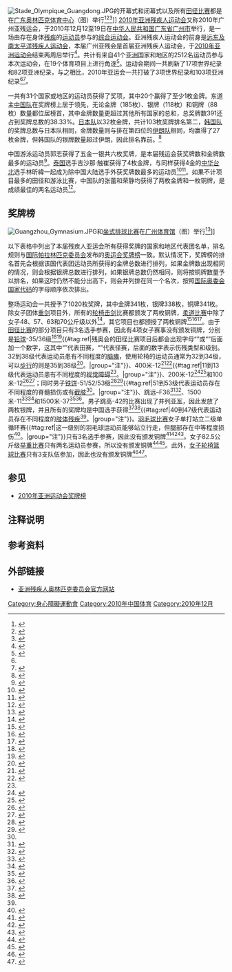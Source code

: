 {{noteTA|G1=Sports|G2=IT
|T=zh-tw:2010年亞洲帕拉運動會獎牌榜;zh-hk:2010年亞洲殘疾人運動會獎牌榜;zh-hans:2010年亚洲残疾人运动会奖牌榜
|1=zh-tw:2010年亞洲帕拉運動會;zh-hk:2010年亞洲殘疾人運動會;zh-hans:2010年亚洲残疾人运动会
|2=zh-tw:亞洲帕拉運動會獎牌榜;zh-hk:亞洲残疾人運動會獎牌榜;zh-hans:亚洲残疾人运动会奖牌榜
|3=zh-tw:亞洲帕拉運動會;zh-hk:亞洲殘疾人運動會;zh-hans:亚洲殘疾人运动会
|4=zh-tw:亞帕運;zh-hk:亞殘運會;zh-hans:亚残会
|5=zh-tw:帕運;zh-hk:殘奧;zh-hans:残奥
|6=zh-tw:帕運會;zh-hk:殘奧會;zh-hans:残奥会
|7=zh:身心障礙者; zh-hans:残疾人; zh-hk:殘疾人; zh-tw:身心障礙者; zh-hant:身心障礙者;
|8=zh:身心障礙; zh-hans:残疾; zh-hk:殘疾; zh-tw:身心障礙; zh-hant:身心障礙;
}}
[[File:Stade_Olympique_Guangdong.JPG|right]]的开幕式和闭幕式以及所有[[2010年亚洲残疾人运动会田径比赛|田径比赛]]都是在[[广东奥林匹克体育中心|广东奥林匹克体育中心]]（图）举行<ref>{{cite web | url = http://www.gz2010.cn/special/0078sp/20103dvenue.html | title = 广州2010亚运场馆信息及三维仿真系统>01 场馆组团>奥林匹克体育中心 | publisher = 2010 Guangzhou Asian Games Organizing Committee | accessdate = 2014-10-27 | archivedate = 2014-06-02 | deadurl = yes | archiveurl = https://web.archive.org/web/20140602081450/http://www.gz2010.cn/special/0078sp/20103dvenue.html }}</ref><ref name="athletics">{{cite news | title = Athletics – Sport Related Information | publisher = 广州2010年亚残运会组委会 | location = 广州}}</ref><ref>{{cite news | deadurl = yes | archivedate = 2012-04-14 | archiveurl = https://web.archive.org/web/20120414060955/http://www.gzapg2010.cn/10/1220/16/6OC41IJG0089018B.html | url = http://www.gzapg2010.cn/10/1220/16/6OC41IJG0089018B.html | title = Asian Para Games flame to stay in Guangzhou forever | publisher = 广州2010年亚残运会组委会 | work = gzapg2010.cn (Official website of the Games). | date = 2010-12-20 | accessdate = 2012-04-14 | location = [[广州|广州]] }}</ref>]]
[[2010年亚洲残疾人运动会|2010年亚洲残疾人运动会]]又称2010年广州亚残运会，于2010年12月12至19日在[[中华人民共和国|中华人民共和国]][[广东省|广东省]][[广州市|广州市]]举行，是一场由存在身体[[残疾|残疾]]的[[运动员|运动员]]参与的[[综合运动会|综合运动会]]。亚洲残疾人运动会的前身是[[远东及南太平洋残疾人运动会|远东及南太平洋残疾人运动会]]，本届广州亚残会是首届亚洲残疾人运动会，于[[2010年亚洲运动会|2010年亚洲运动会]]结束两周后举行<ref name="chinadaily">{{cite news | archiveurl = https://web.archive.org/web/20141006092226/http://www.chinadaily.com.cn/sports/2006-11/29/content_745553.htm | url = http://www.chinadaily.com.cn/sports/2006-11/29/content_745553.htm | title = Guangzhou wins bid to host 2010 Asian Para-Games | work = The China Daily | date = 2006-11-29 | accessdate = 2014-10-27 | author = Xinhua | deadurl = no | archivedate = 2014-10-06 }}</ref>。共计有来自41个[[亚洲|亚洲]]国家和地区的2512名运动员参与本次运动会，在19个体育项目上进行角逐<ref name="xinhuanet">{{cite news | archivedate = 2014-10-06 | deadurl = no | archiveurl = https://web.archive.org/web/20141006155029/http://news.xinhuanet.com/english2010/sports/2010-12/19/c_13655911.htm | url = http://news.xinhuanet.com/english2010/sports/2010-12/19/c_13655911.htm | title = Inaugural Asian Para Games concludes with flame and spirit to stay forever | publisher = English.xinhuanet.com | date = 2010-12-19 | agency = [[新华社|新华社]] | accessdate = 2014-10-27 | location = 广州 }}</ref>。运动会期间一共刷新了17项世界纪录和82项亚洲纪录，与之相比，2010年亚运会一共打破了3项世界纪录和103项亚洲纪录<ref name="xinhuanet" /><ref>{{cite news | archivedate = 2013-11-14 | url = http://www.pakistantimes.net/pt/detail.php?newsId=16753 | title = Asian Games close with China dominant | archiveurl = https://web.archive.org/web/20131114052227/http://www.pakistantimes.net/pt/detail.php?newsId=16753 | work = The Pakistan Times | accessdate = 2013-11-14 | deadurl = yes }}</ref>。

一共有31个国家或地区的运动员获得了奖项，其中20个赢得了至少1枚金牌。东道主[[2010年亚洲残疾人运动会中国代表团|中国队]]在奖牌榜上居于领先，无论金牌（185枚）、银牌（118枚）和铜牌（88枚）数量都位居榜首，其中金牌数量更超过其他所有国家的总和，总奖牌数391还占到奖牌总数的38.33%。[[2010年亚洲残疾人运动会日本代表团|日本队]]以32枚金牌，共计103枚奖牌排名第二，[[2010年亚洲残疾人运动会韩国代表团|韩国队]]的奖牌总数与日本队相同，金牌数量则与排在第四位的[[2010年亚洲残疾人运动会伊朗代表团|伊朗队]]相同，均赢得了27枚金牌，但韩国队的银牌数量超过伊朗，因此排名靠前。<ref name="metallist">{{cite web | url = http://sports.cntv.cn/yacanyun/jiangpaibang/index.shtml | title = 2010广州亚残运会奖牌榜 | publisher = 中国中央电视台  中国网络电视台 | work = 央视网 | location = 北京 | accessdate = 2014-10-26 | archiveurl = https://web.archive.org/web/20120713211712/http://sports.cntv.cn/yacanyun/jiangpaibang/index.shtml | deadurl = no | archivedate = 2012-07-13 }}</ref>

中国游泳运动员郭志获得了五金一银共六枚奖牌，是本届残运会获奖牌数和金牌数最多的运动员<ref>{{cite web | url = http://www.cnr.cn/2010zhuanti/gzyyh/yyzb/cybms/ | title = 直播回放：2010年广州亚残运会闭幕式 | publisher = 中央人民广播电台 | location = [[北京|北京]] | accessdate = 2014-10-26 | quote = 21岁的中国小伙子郭志是本届亚残运会上获得冠军最多的运动员，他在游泳赛场上他四天里赢得了五金一银六枚奖牌 | archivedate = 2012-05-14 | deadurl = no | archiveurl = https://web.archive.org/web/20120514090002/http://www.cnr.cn/2010zhuanti/gzyyh/yyzb/cybms/ }}</ref>。[[2010年亚洲运动会泰国代表团|泰国]]选手吉沙那·触崔获得了4枚金牌，与同样获得4金的[[2010年亞洲殘疾人運動會中華台北代表團|中华台北]]选手林昕緯一起成为除中国大陆选手外获奖牌数最多的运动员<ref>{{cite news | url = http://energy.chinanews.com/ty/2010/12-19/2731538.shtml | title = 亚残运会赛事鸣金 中国代表团揽185金居榜首 | quote = 泰国运动员吉沙那•触崔在田径项目摘得4金；中华台北选手林昕纬则在游泳比赛中赢得4枚金牌。 | work = 中国新闻网 | accessdate = 2014-10-26 | archivedate = 2014-10-27 | deadurl = yes | archiveurl = https://web.archive.org/web/20141027072005/http://energy.chinanews.com/ty/2010/12-19/2731538.shtml }}</ref><ref>{{cite news | url = http://www.cna.com.tw/news/FirstNews/201012170039-1.aspx | quote = 游泳好手林昕緯一天獨攬2金，參賽的4個項目全部以金牌作收。 | title = 亞帕運 林昕緯泳奪4冠王 | date = 2010-12-17 | accessdate = 2014-10-26 | agency = 中央通讯社 | publisher = 中央社新闻网 | archive-url = https://web.archive.org/web/20141027085625/http://www.cna.com.tw/news/FirstNews/201012170039-1.aspx | archive-date = 2014-10-27 | dead-url = yes }}</ref>。如果不计项目最多的田径和游泳比赛，中国队的张蕾和荣静均获得了两枚金牌和一枚铜牌，是成绩最佳的两名运动员<ref>{{cite web | url = http://www.sqwomen.org/article-8-15608.aspx | title = 沭阳县荣静荣获第七届“江苏省十大女杰提名奖”荣誉称号 | date = 2013-08-02 | accessdate = 2014-10-26 | publisher = 宿迁妇女网 | deadurl = yes | archiveurl = https://web.archive.org/web/20141027075040/http://www.sqwomen.org/article-8-15608.aspx | archivedate = 2014-10-27 }}</ref>。

== 奖牌榜 ==
[[File:Guangzhou_Gymnasium.JPG|right]]和[[2010年亚洲残疾人运动会坐式排球比赛|坐式排球比赛]]在[[广州体育馆|广州体育馆]]（图）举行<ref name="goalball">{{cite web | url = http://news.sina.com.cn/c/2010-10-28/191718299642s.shtml | title = 广州亚运会亚残运会比赛场馆举办项目及日期列表 | work = 新浪 | accessdate = 2014-10-27 | date = 2010-10-28 | archivedate = 2014-10-27 | deadurl = no | archiveurl = https://web.archive.org/web/20141027081650/http://news.sina.com.cn/c/2010-10-28/191718299642s.shtml }}</ref>]]

以下表格中列出了本届残疾人亚运会所有获得奖牌的国家和地区代表团名单，排名规则与[[国际帕拉林匹克委员会|国际帕拉林匹克委员会]]发布的[[奥林匹克运动会奖牌榜|奥运会奖牌榜]]一致。默认情况下，奖牌榜的排名首先会根据该国代表团运动员所获得的金牌总数进行排列，如果金牌数出现相同的情况，则会根据银牌总数进行排列，如果银牌总数仍然相同，则将按铜牌数量予以排名，如果这时仍然不能分出高下，则会并列排在同一个名次，按照[[国际奥委会国家编码列表|国际奥委会国家代码]]的字母顺序依次排出。

整场运动会一共授予了1020枚奖牌，其中金牌341枚，银牌338枚，铜牌341枚。除女子团体[[击剑|重剑]]项目外，所有的[[2010年亚洲残疾人运动会轮椅击剑比赛|轮椅击剑]]比赛都颁发了两枚铜牌，[[2010年亚洲残疾人运动会盲人柔道比赛|柔道比赛]]中除了女子48、57、63和70公斤级以外<ref>{{cite web | url = http://2010.163.com/10/1214/17/6NSN71BH00864KEJ.html | title = 柔道女子52公斤级：中国选手张福珍夺冠 | author = 网易亚运 | publisher = 网易 | date = 2010-12-14 | archiveurl = https://web.archive.org/web/20141027113424/http://2010.163.com/10/1214/17/6NSN71BH00864KEJ.html | deadurl = no | archivedate = 2014-10-27 | accessdate = 2014-10-27 }}</ref>，其它项目也都颁授了两枚铜牌<ref>{{cite news | title = Wheelchair Fencing – Medals Standings | publisher = 广州2010年亚残运会组委会}}</ref><ref>{{cite news | title=Wheelchair Fencing – Medals by Event – Women's Team Epee | publisher = 广州2010年亚残运会组委会}}</ref><ref>{{cite news |archivedate=2012-03-26 |deadurl=yes |archiveurl=https://web.archive.org/web/20120326092046/http://www.gzapg2010.cn/info/ENG_ENG/ZZ/ZZM192B_JU%40%40%40%40%40%40%40%40%40%40%40%40%40%40%40ENG.html |url=http://www.gzapg2010.cn/info/ENG_ENG/ZZ/ZZM192B_JU@@@@@@@@@@@@@@@ENG.html |title=Judo – Medallists by Sport & Event |work=gzapg2010.cn (Official website of the Games) |publisher=广州2010年亚残运会组委会 |accessdate=2012-03-26 }}</ref>。由于[[2010年亚洲残疾人运动会田径比赛|田径比赛]]的部分项目只有3名选手参赛，因此有4项女子赛事没有颁发铜牌，分别是[[铅球|铅球]]-{{lang|en|F}}35/36级<ref>{{cite web | url = http://2010.163.com/10/1214/15/6NSHGQVM00864KEJ.html | title = 田径女子铅球-F35/36：中国选手吴晴夺金 | date = 2010-12-14 | accessdate = 2014-10-27 | author = 网易亚运 | publisher = 网易 | archiveurl = https://web.archive.org/web/20141027104934/http://2010.163.com/10/1214/15/6NSHGQVM00864KEJ.html | deadurl = no | archivedate = 2014-10-27 }}</ref><ref>{{cite news | title = Medals by Event – Athletics – Women's Shot Put – F35/36 | publisher = 广州2010年亚残运会组委会 | location = 广州}}</ref>{{#tag:ref|残奥会的田径比赛项目后都会出现字母“{{lang|en|T}}”或“{{lang|en|F}}”后面加一个数字，这其中“{{lang|en|T}}”代表田赛，“{{lang|en|F}}”代表径赛，后面的数字表示伤残类型和级别。32到38级代表运动员患有不同程度的[[脑麻痺|脑瘫]]，使用轮椅的运动员通常为32到34级，可以[[步行|步行]]的则是35到38级<ref name="apc">{{cite web | url = http://www.paralympic.org.au/sports/athletics | title = Sports & Classification – Summer Sports – Athletics | publisher = paralympic.org.au. Australian Paralympic Committee | accessdate = 2014-08-12 | archiveurl = https://web.archive.org/web/20140812161914/http://www.paralympic.org.au/sports/athletics | deadurl = yes | archivedate = 2014-08-12 }}</ref>。|group="注"}}、400米-{{lang|en|T}}12<ref>{{cite news | title = Medals by Event – Athletics – Women's 400m – T12 | publisher = 广州2010年亚残运会组委会 | location = 广州}}</ref><ref>{{cite news | title = 田径女子400米-T12 中国选手王玉芹夺金 | publisher = 南方新闻网 | url = http://2010.southcn.com/apg2010/jingcai/content/2010-12/18/content_18558711.htm | work = 南方网 | accessdate = 2014-10-27 | deadurl = yes | archiveurl = https://web.archive.org/web/20141027093353/http://2010.southcn.com/apg2010/jingcai/content/2010-12/18/content_18558711.htm | archivedate = 2014-10-27 }}</ref>{{#tag:ref|11到13级代表运动员患有不同程度的[[视觉障碍|视觉障碍]]<ref name="apc" />。|group="注"}}、200米-{{lang|en|T}}12<ref>{{cite web | title = 田径女子200米-T12 中国选手王玉芹夺金 | publisher = 羊城晚报报业集团 | work = 广东羊城晚报数字媒体有限公司 | accessdate = 2014-10-27 | archiveurl = https://web.archive.org/web/20110208201347/http://www.ycwb.com/news_special/2010-12/17/content_3185161.htm | date = 2010-12-17 | archivedate = 2011-02-08 | deadurl = yes | author = 亚残运会官网 | url = http://www.ycwb.com/news_special/2010-12/17/content_3185161.htm }}</ref><ref>{{cite news | title = Medals by Event – Athletics – Women's 200m – T12 | publisher = 广州2010年亚残运会组委会 | location = 广州}}</ref>和100米-{{lang|en|T}}12<ref>{{cite web | url = http://www.ycwb.com/news_special/2010-12/15/content_3176770.htm | title = 田径女子100米-T12：中国选手朱大庆夺冠 | author = 亚残运会官网 | date = 2010-12-15 | publisher = 羊城晚报报业集团 | work = 广东羊城晚报数字媒体有限公司 | accessdate = 2014-10-27 | archivedate = 2011-02-08 | archiveurl = https://web.archive.org/web/20110208195331/http://www.ycwb.com/news_special/2010-12/15/content_3176770.htm | deadurl = yes }}</ref><ref>{{cite web | title = Medals by Event – Athletics – Women's 100m – T12 | publisher = 广州2010年亚残运会组委会 | location = 广州}}</ref>；同时男子[[铁饼|铁饼]]-{{lang|en|F}}51/52/53级<ref>{{cite web | title = 田径男子铁饼-F51/52/53：约旦选手夺金 | url = http://2010.163.com/10/1214/17/6NSMVC7900864KEJ.html | deadurl = no | archiveurl = https://web.archive.org/web/20141027104713/http://2010.163.com/10/1214/17/6NSMVC7900864KEJ.html | author = 网易亚运 | date = 2010-12-14 | publisher = 网易 | archivedate = 2014-10-27 | accessdate = 2014-10-27 }}</ref><ref>{{cite web | title = Medals by Event – Athletics – Men's Discus Throw – F51/52/53 | publisher = 广州2010年亚残运会组委会 | location = 广州}}</ref>{{#tag:ref|51到53级代表运动员存在不同程度的脊髓损伤或有[[截肢|截肢]]<ref name="apc" />。|group="注"}}、跳远–F36<ref>{{cite web | title = 男子跳远-F36决赛：中国选手徐然夺冠 | date = 2010-12-16 | archiveurl = https://web.archive.org/web/20141027105235/http://2010.163.com/10/1216/15/6O1MPI7H00864KEJ.html | deadurl = no | url = http://2010.163.com/10/1216/15/6O1MPI7H00864KEJ.html | archivedate = 2014-10-27 | author = 网易亚运 | publisher = 网易 | accessdate = 2014-10-27 }}</ref><ref>{{cite news | title = Medals by Event – Athletics – Men's Long Jump – F36 | publisher = 广州2010年亚残运会组委会 | location = 广州}}</ref>、1500米-{{lang|en|T}}11<ref>{{cite web | url = http://2010.163.com/10/1214/10/6NS06S3D00864KEJ.html | title = 田径男子1500米-T11：中国选手张振夺冠 | date = 2010-12-14 | author = 网易亚运 | publisher = 网易 | accessdate = 2014-10-27 | archiveurl = https://web.archive.org/web/20141027105529/http://2010.163.com/10/1214/10/6NS06S3D00864KEJ.html | deadurl = no | archivedate = 2014-10-27 }}</ref><ref>{{cite news | title = Medals by Event – Athletics – Men's 1500m – T11 | publisher = 广州2010年亚残运会组委会 | location = 广州}}</ref>和1500米-{{lang|en|T}}37<ref>{{cite web | title = 田径男子1500米-T37：中国选手郭海群夺冠 | url = http://2010.163.com/10/1214/10/6NS08RH400864KEJ.html | author = 网易亚运 | publisher = 网易 | accessdate = 2014-10-27 | archivedate = 2014-10-27 | deadurl = no | date = 2010-12-14 | archiveurl = https://web.archive.org/web/20141027105828/http://2010.163.com/10/1214/10/6NS08RH400864KEJ.html }}</ref><ref>{{cite news | title = Medals by Event – Athletics – Men's 1500m – T37 | publisher = 广州2010年亚残运会组委会 | location = 广州}}</ref>。男子跳高-{{lang|en|F}}42的比赛出现了并列[[亚军|亚军]]，因此发放了两枚银牌，并且所有的奖牌均是中国选手获得<ref>{{cite web | url = http://2010.163.com/10/1216/17/6O1SASA800864KEJ.html | title = 男子跳高-F42决赛：中国选手郭伟忠夺冠 | author = 网易亚运 | publisher = 网易 | accessdate = 2014-10-27 | archivedate = 2014-10-27 | date = 2010-12-16 | archiveurl = https://web.archive.org/web/20141027112407/http://2010.163.com/10/1216/17/6O1SASA800864KEJ.html | deadurl = no }}</ref><ref>{{cite news | title = Medals by Event – Athletics – Men's High Jump – F42 | publisher = 广州2010年亚残运会组委会 | location = 广州}}</ref>{{#tag:ref|40到47级代表运动员存在不同程度的[[截肢|肢体残疾]]<ref name="apc" />。|group="注"}}。[[2010年亚洲残疾人运动会羽毛球比赛|羽毛球比赛]]女子单打站立二级单循环赛{{#tag:ref|这一级别的羽毛球运动员能够站立行走，但腿部存在中等程度损伤<ref name="pwf">{{cite web | url = http://www.parabadminton.org/index.php?option=com_content&view=article&id=100&Itemid=142 | title = Classification – Standing | publisher = parabadminton.org. Parabadminton World Federation | accessdate = 2012-03-22 | archiveurl = https://web.archive.org/web/20120322074822/http://www.parabadminton.org/index.php?option=com_content&view=article&id=100&Itemid=142 | archivedate = 2012-03-22 | deadurl = yes }}</ref>。|group="注"}}只有3名选手参赛，因此没有颁发铜牌<ref>{{cite web | url = http://2010.163.com/10/1218/19/6O77GPLO00864KEJ.html | title = 女羽单打站立二级单循环赛 马来西亚选手夺金 | date = 2010-12-18 | accessdate = 2014-10-27 | author = 网易亚运 | publisher = 网易 | archiveurl = https://web.archive.org/web/20141027124832/http://2010.163.com/10/1218/19/6O77GPLO00864KEJ.html | deadurl = no | archivedate = 2014-10-27 }}</ref><ref>{{cite news | title = Badminton – Sport Entries by Event | publisher = 广州2010年亚残运会组委会 | location = 广州}}</ref><ref>{{cite news | title = Medals by Event – Badminton – Women's Singles BMSTL2 | publisher = 广州2010年亚残运会组委会 | location = 广州}}</ref>。女子82.5公斤级[[2010年亚洲残疾人运动会举重比赛|举重比赛]]只有两名运动员参赛，所以没有颁发铜牌<ref>{{cite web | title = 举重女子82.5公斤级 伊拉克选手胡达·阿里夺金 | url = http://2010.163.com/10/1218/11/6O6CCQDR00864KEJ.html | date = 2010-12-18 | publisher = 网易 | author = 网易亚运 | archiveurl = https://web.archive.org/web/20141027125230/http://2010.163.com/10/1218/11/6O6CCQDR00864KEJ.html | deadurl = no | archivedate = 2014-10-27 | accessdate = 2014-10-27 }}</ref><ref>{{cite news | title = Powerlifting – Sport Entries by Event – Women's −82.50 kg | publisher = 广州2010年亚残运会组委会 | location = 广州}}</ref>。此外，[[2010年亚洲残疾人运动会轮椅篮球比赛|女子轮椅篮球比赛]]只有3支队伍参加，因此也没有颁发铜牌<ref>{{cite news | title = 图文：亚残运会轮椅篮球赛 中国女队合影 | url = http://sports.sohu.com/20101218/n278380432.shtml | date = 2010-12-18 | agency = 新华社 | archiveurl = https://web.archive.org/web/20141027130140/http://sports.sohu.com/20101218/n278380432.shtml | deadurl = no | publisher = 搜狐公司 | work = 搜狐体育 | archivedate = 2014-10-27 | editor = 五月清风 | accessdate = 2014-10-27 }}</ref><ref>{{cite news | title = Wheelchair Basketball – Sport Related Information | publisher = 广州2010年亚残运会组委会 | location = 广州}}</ref>。

<onlyinclude>{{Medals table
 | caption        = 
 | host           = CHN
 | flag_template  = flagIPC2team
 | event          = 2010年亚洲残疾人运动会
 | team           = 
 | remaining_link = [[2010年亚洲残疾人运动会奖牌榜|查看剩余部分]]
 | show_limit     = <includeonly>10</includeonly>
 | gold_CHN = 185 | silver_CHN = 118 | bronze_CHN = 88 | host_CHN = yes 
 | gold_JPN = 32 | silver_JPN = 39 | bronze_JPN = 32
 | gold_KOR = 27 | silver_KOR = 43 | bronze_KOR = 33
 | gold_IRI = 27 | silver_IRI = 24 | bronze_IRI = 29
 | gold_THA = 20 | silver_THA = 34 | bronze_THA = 39
 | gold_MAS = 9 | silver_MAS = 13 | bronze_MAS = 23
 | gold_IRQ = 9 | silver_IRQ = 5 | bronze_IRQ = 6
 | gold_TPE = 8 | silver_TPE = 7 | bronze_TPE = 11
 | gold_HKG = 5 | silver_HKG = 9 | bronze_HKG = 14
 | gold_UAE = 4 | silver_UAE = 6 | bronze_UAE = 1
 | gold_VIE = 3 | silver_VIE = 4 | bronze_VIE = 10
 | gold_JOR = 3 | silver_JOR = 0 | bronze_JOR = 2
 | gold_PAK = 2 | silver_PAK = 1 | bronze_PAK = 1
 | gold_INA = 1 | silver_INA = 5 | bronze_INA = 5
 | gold_IND = 1 | silver_IND = 4 | bronze_IND = 9
 | gold_KSA = 1 | silver_KSA = 4 | bronze_KSA = 1
 | gold_SRI = 1 | silver_SRI = 2 | bronze_SRI = 6
 | gold_UZB = 1 | silver_UZB = 2 | bronze_UZB = 3
 | gold_BHR = 1 | silver_BHR = 2 | bronze_BHR = 0
 | gold_PLE = 1 | silver_PLE = 0 | bronze_PLE = 1
 | gold_PHI = 0 | silver_PHI = 4 | bronze_PHI = 3
 | gold_SYR = 0 | silver_SYR = 4 | bronze_SYR = 3
 | gold_KAZ = 0 | silver_KAZ = 2 | bronze_KAZ = 5
 | gold_MGL = 0 | silver_MGL = 2 | bronze_MGL = 3
 | gold_BRU = 0 | silver_BRU = 2 | bronze_BRU = 2
 | gold_KUW = 0 | silver_KUW = 1 | bronze_KUW = 2
 | gold_LIB = 0 | silver_LIB = 1 | bronze_LIB = 1
 | gold_SIN = 0 | silver_SIN = 0 | bronze_SIN = 4
 | gold_TKM = 0 | silver_TKM = 0 | bronze_TKM = 2
 | gold_MYA = 0 | silver_MYA = 0 | bronze_MYA = 1
 | gold_QAT = 0 | silver_QAT = 0 | bronze_QAT = 1
}}</onlyinclude>

== 参见 ==
{{portal box|体育|广州}}
*[[2010年亚洲运动会奖牌榜|2010年亚洲运动会奖牌榜]]

== 注释说明 ==
{{Reflist|group="注"}}

== 参考资料 ==
{{reflist|colwidth=30em}}

== 外部链接 ==
{{Commons category|2010 Asian Para Games|2010年亚洲残疾人运动会}}
*[http://www.asianparalympic.org/ 亚洲残疾人奥林匹克委员会官方网站]{{Wayback|url=http://www.asianparalympic.org/ |date=20171228085039 }}

[[Category:身心障礙運動會|Category:身心障礙運動會]]
[[Category:2010年中国体育|Category:2010年中国体育]]
[[Category:2010年12月|Category:2010年12月]]
{{Featured list}}